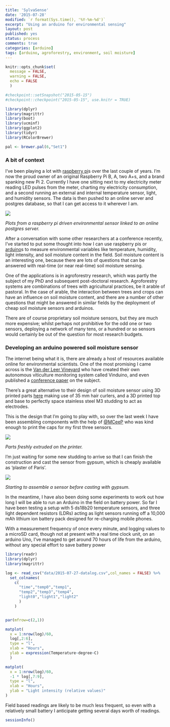 ```yaml
---
title: 'SylvaSense'
date: '2015-07-28'
modified: `r format(Sys.time(), '%Y-%m-%d')`
excerpt: "Using an arduino for environmental sensing"
layout: post
published: yes
status: process
comments: true
categories: [arduino]
tags: [arduino, agroforestry, environment, soil moisture]
---
```


```r

knitr::opts_chunk$set(
  message = FALSE, 
  warning = FALSE, 
  echo = FALSE
  )

#checkpoint::setSnapshot("2015-05-15")
#checkpoint::checkpoint("2015-05-15", use.knitr = TRUE)

library(dplyr)
library(magrittr)
library(boot)
library(ucminf)
library(ggplot2)
library(tidyr)
library(RColorBrewer)

pal <- brewer.pal(6,"Set1")

```

### A bit of context

I've been playing a lot with [raspberry pi](https://www.raspberrypi.org/)s over the last couple of years. I'm now the proud owner of an original Raspberry Pi B, A, two A+s, and a brand spanking new Pi 2. Currently I have one sitting next to my electricity meter reading LED pulses from the meter, charting my electricity consumption, and a second running an external and internal temperature sensor, light, and humidity sensors. The data is then pushed to an online server and postgres database, so that I can get access to it wherever I am. 

![](/figures/2015-07-27-psql.png)

*Plots from a raspberry pi driven environmental sensor linked to an online postgres server.*

After a conversation with some other researchers at a conference recently, I've started to put some thought into how I can use raspberry pis or [arduino](https://www.arduino.cc/)s to measure environmental variables like temperature, humidity, light intensity, and soil moisture content in the field. Soil moisture content is an interesting one, because there are lots of questions that can be answered with real-time (or near real-time) soil moisture sensing.

One of the applications is in agroforestry research, which was partly the subject of my PhD and subsequent post-doctoral research. Agroforestry systems are combinations of trees with agricultural practices, be it arable of pastoral. In the case of arable, the interaction between trees and crops can have an influence on soil moisture content, and there are a number of other questions that might be answered in similar fields by the deployment of cheap soil moisture sensors and arduinos.

There are of course proprietary soil moisture sensors, but they are much more expensive; whilst perhaps not prohibitive for the odd one or two sensors, deploying a network of many tens, or a hundred or so sensors would certainly be out of the question for most research budgets.

### Developing an arduino powered soil moisture sensor

The internet being what it is, there are already a host of resources available online for environmental scientists. One of the most promising I came across is the [Van der Leer Vineyard](http://vanderleevineyard.com/1/post/2013/12/gypsum-sensor-casting.html) who have created their own autonomous viticulture monitoring system called Vinduino, and even published a [conference paper](http://www.academia.edu/10258579/An_Embedded_System_for_Smart_Vineyard_Agriculture) on the subject.

There's a great alternative to their design of soil moisture sensor using 3D printed parts [here](http://unpuntilloalambre.blogspot.com.es/2014/01/gypsum-block-for-soil-moisture-sensor.html) making use of 35 mm hair curlers, and a 3D printed top and base to perfectly space stainless steel M3 studding to act as electrodes.

This is the design that I'm going to play with, so over the last week I have been assembling components with the help of [@MCeeP](https://twitter.com/mceep) who was kind enough to print the caps for my first three sensors.

![](/figures/2015-07-27-3dprinter.jpg) 

*Parts freshly extruded on the printer.*

I'm just waiting for some new studding to arrive so that I can finish the construction and cast the sensor from gypsum, which is cheaply available as 'plaster of Paris'.

![](/figures/2015-07-27-assembly.jpg)

*Starting to assemble a sensor before casting with gypsum.*

In the meantime, I have also been doing some experiments to work out how long I will be able to run an Arduino in the field on battery power. So far I have been testing a setup with 5 ds18b20 temperature sensors, and three light dependent resistors (LDRs) acting as light sensors running off a 10,000 mAh lithium ion battery pack designed for re-charging mobile phones.

With a measurement frequency of once every minute, and logging values to a microSD card, though not at present with a real time clock unit, on an arduino Uno, I've managed to get around 70 hours of life from the arduino, without any special effort to save battery power

```r

library(readr)
library(dplyr)
library(magrittr)

log <- read_csv("data/2015-07-27-datalog.csv",col_names = FALSE) %>%
  set_colnames(
    c(
      "time","temp0","temp1",
      "temp2","temp3","temp4",
      "light0","light1","light2"
      )
    )


par(mfrow=c(2,1))

matplot(
  x = 1:nrow(log)/60,
  log[,2:6],
  type = "l",
  xlab = "Hours",
  ylab = expression(Temperature~degree~C)
  )

matplot(
  x = 1:nrow(log)/60,
  -1 * log[,7:9],
  type = "l",
  xlab = "Hours",
  ylab = "Light intensity (relative values)"
)

```

Field based readings are likely to be much less frequent, so even with a relatively small battery I anticipate getting several days worth of readings.


```r
sessionInfo()
```
